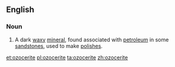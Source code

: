 ==English==

===Noun===
{{en-noun}}

# {{label|en|mineralogy}} A dark [[waxy]] [[mineral]], found associated with [[petroleum]] in some [[sandstone]]s, used to make [[polish]]es.

[[et:ozocerite]]
[[pl:ozocerite]]
[[ta:ozocerite]]
[[zh:ozocerite]]